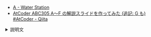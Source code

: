 
<Meta title="ABC305/ABC305-A" />
<Slide src={Png} layout="fullscreen" />

- [A \- Water Station](https://atcoder.jp/contests/abc305/tasks/abc305_a)
- [AtCoder ABC305 A～F の解説スライドを作ってみた \(追記: G も\) \#AtCoder \- Qiita](https://qiita.com/hossie/items/bb08bf6abe92b2f85269)

<details>
<summary>説明文</summary>

- ABC305 A - Water Station

</details>
